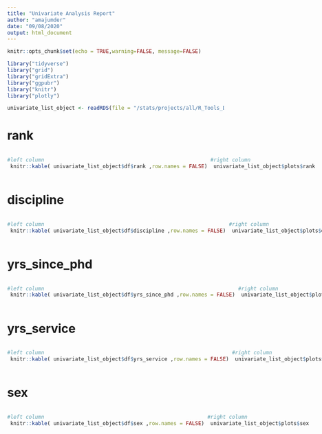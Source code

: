 ```yaml
---
title: "Univariate Analysis Report"
author: "amajumder"
date: "09/08/2020"
output: html_document
---
```


```r
knitr::opts_chunk$set(echo = TRUE,warning=FALSE, message=FALSE)

library("tidyverse")
library("grid")
library("gridExtra")
library("ggpubr")
library("knitr")
library("plotly")

univariate_list_object <- readRDS(file = "/stats/projects/all/R_Tools_Development/univariate-list-object_2020-09-08.RDS")
```

# rank 

:::: {style="display: flex;"} 

::: {} 

 
 
```r
#left column
 knitr::kable( univariate_list_object$df$rank ,row.names = FALSE) 
```

:::

::: {}

```r
#right column
 univariate_list_object$plots$rank 
```

::: 

::::


# discipline 

:::: {style="display: flex;"} 

::: {} 

 
 
```r
#left column
 knitr::kable( univariate_list_object$df$discipline ,row.names = FALSE) 
```

:::

::: {}

```r
#right column
 univariate_list_object$plots$discipline 
```

::: 

::::


# yrs_since_phd 

:::: {style="display: flex;"} 

::: {} 

 
 
```r
#left column
 knitr::kable( univariate_list_object$df$yrs_since_phd ,row.names = FALSE) 
```

:::

::: {}

```r
#right column
 univariate_list_object$plots$yrs_since_phd 
```

::: 

::::


# yrs_service 

:::: {style="display: flex;"} 

::: {} 

 
 
```r
#left column
 knitr::kable( univariate_list_object$df$yrs_service ,row.names = FALSE) 
```

:::

::: {}

```r
#right column
 univariate_list_object$plots$yrs_service 
```

::: 

::::


# sex 

:::: {style="display: flex;"} 

::: {} 

 
 
```r
#left column
 knitr::kable( univariate_list_object$df$sex ,row.names = FALSE) 
```

:::

::: {}

```r
#right column
 univariate_list_object$plots$sex 
```

::: 

::::


